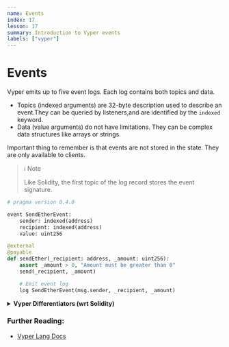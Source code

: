 ```yaml
---
name: Events
index: 17
lesson: 17
summary: Introduction to Vyper events
labels: ["vyper"]
---
```


# Events

Vyper emits up to five event logs. Each log contains both topics and data.

- Topics (indexed arguments) are 32-byte description used to describe an event.They can be queried by listeners,and are identified by the `indexed` keyword.
- Data (value arguments) do not have limitations. They can be complex data structures like arrays or strings.

Important thing to remember is that events are not stored in the state. They are only available to clients.

> ℹ️ Note
>
> Like Solidity, the first topic of the log record stores the event signature.

```python
# pragma version 0.4.0

event SendEtherEvent:
    sender: indexed(address)
    recipient: indexed(address)
    value: uint256

@external
@payable
def sendEther(_recipient: address, _amount: uint256):
    assert _amount > 0, "Amount must be greater than 0"
    send(_recipient, _amount)

    # Emit event log
    log SendEtherEvent(msg.sender, _recipient, _amount)
```

<details>
  <summary>
    <strong>Vyper Differentiators (wrt Solidity)</strong>
  </summary>
  <ul>
    <li>Vyper event does not use `emit` but use `log`.</li>
  </ul>
</details>

### Further Reading:

- [Vyper Lang Docs](https://docs.vyperlang.org/en/latest/event-logging.html#event-logging)
